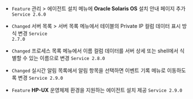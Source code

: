 - <code class="Feature">Feature</code> <span class="uitext">관리</span> &gt; <span class="uitext">에이전트 설치</span> 메뉴에 <strong>Oracle Solaris OS</strong> 설치 안내 페이지 추가 <code class='changelog-service'>Service 2.6.0​</code>

- <code class="Changed" type="1">Changed</code> <span class="uitext">서버 목록</span> &gt; <span class="uitext">서버 목록</span> 메뉴에서 테이블의 <span class="uitext">Private IP</span> 컬럼 데이터 표시 방식 변경 <code class='changelog-service'>Service 2.7.0​</code>

- <code class="Changed" type="1">Changed</code> <span class="uitext">프로세스 목록</span> 메뉴에서 <span class="uitext">이름</span> 컬럼 데이터를 <span class="uitext">서버 상세</span> 또는 shell에서 식별할 수 있는 이름으로 변경 <code class='changelog-service'>Service 2.8.0​</code>

- <code class="Changed" type="1">Changed</code> <span class="uitext">실시간 알림 목록</span>에서 알림 항목을 선택하면 <span class="uitext">이벤트 기록</span> 메뉴로 이동하도록 변경 <code class='changelog-service'>Service 2.9.0​</code>

- <code class="Feature" type="1">Feature</code> <b>HP-UX</b> 운영체제 환경을 지원하는 에이전트 설치 제공 <code class='changelog-service'>Service 2.9.0​</code>